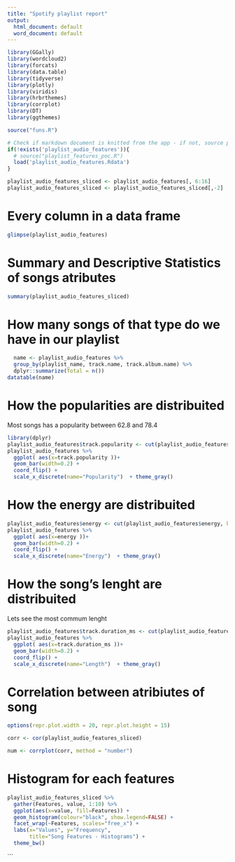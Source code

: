 ---
title: "Spotify playlist report"
output:
  html_document: default
  word_document: default
---
```{r setup, include=FALSE}
library(GGally)
library(wordcloud2) 
library(forcats)
library(data.table)
library(tidyverse)
library(plotly)
library(viridis)
library(hrbrthemes)
library(corrplot)
library(DT)
library(ggthemes)
```

```{r, echo=FALSE}
source("funs.R")

# Check if markdown document is knitted from the app - if not, source playlist_features_poc.R to obtain features
if(!exists('playlist_audio_features')){
  # source("playlist_features_poc.R")
  load('playlist_audio_features.Rdata')
}

playlist_audio_features_sliced <- playlist_audio_features[, 6:16]
playlist_audio_features_sliced <- playlist_audio_features_sliced[,-2]
```

# Every column in a data frame

```{r, echo=FALSE}
glimpse(playlist_audio_features)
```

# Summary and Descriptive Statistics of songs atributes

```{r, echo=FALSE}
summary(playlist_audio_features_sliced)
```
# How many songs of that type do we have in our playlist

```{r, echo=FALSE}
  name <- playlist_audio_features %>%
  group_by(playlist_name, track.name, track.album.name) %>%
  dplyr::summarize(Total = n()) 
datatable(name)
```


# How the popularities are distribuited
Most songs has a popularity between 62.8 and 78.4

```{r, echo=FALSE}
library(dplyr)
playlist_audio_features$track.popularity <- cut(playlist_audio_features$track.popularity, breaks = 5)
playlist_audio_features %>%
  ggplot( aes(x=track.popularity ))+
  geom_bar(width=0.2) +
  coord_flip() +
  scale_x_discrete(name="Popularity")  + theme_gray() 
```


# How the energy are distribuited
```{r, echo=FALSE}
playlist_audio_features$energy <- cut(playlist_audio_features$energy, breaks = 10)
playlist_audio_features %>%
  ggplot( aes(x=energy ))+
  geom_bar(width=0.2) +
  coord_flip() +
  scale_x_discrete(name="Energy")  + theme_gray() 
```

# How the song's lenght are distribuited
Lets see the most commum lenght

```{r, echo=FALSE}
playlist_audio_features$track.duration_ms <- cut(playlist_audio_features$track.duration_ms, breaks = 10)
playlist_audio_features %>%
  ggplot( aes(x=track.duration_ms ))+
  geom_bar(width=0.2) +
  coord_flip() +
  scale_x_discrete(name="Length")  + theme_gray() 
```


# Correlation between atribiutes of song 

```{r}
options(repr.plot.width = 20, repr.plot.height = 15)

corr <- cor(playlist_audio_features_sliced)

num <- corrplot(corr, method = "number")
```

# Histogram for each features

```{r}
playlist_audio_features_sliced %>%
  gather(Features, value, 1:10) %>%
  ggplot(aes(x=value, fill=Features)) +
  geom_histogram(colour="black", show.legend=FALSE) +
  facet_wrap(~Features, scales="free_x") +
  labs(x="Values", y="Frequency",
       title="Song Features - Histograms") +
  theme_bw()
```
```


